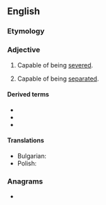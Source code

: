 ==English==

===Etymology===
{{suffix|en|sever|able}}

===Adjective===
{{en-adj}}

# Capable of being [[sever]]ed.
# {{lb|en|legal|economics}} Capable of being [[separate]]d.

====Derived terms====
* {{l|en|inseverable}}
* {{l|en|severability}}
* {{l|en|unseverable}}

====Translations====
{{trans-top|capable of being severed}}
* Bulgarian: {{t+|bg|делим}}
* Polish: {{t|pl|wypowiadalny|m}}
{{trans-mid}}
{{trans-bottom}}

===Anagrams===
* {{anagrams|en|a=abeeelrsv|serveable}}